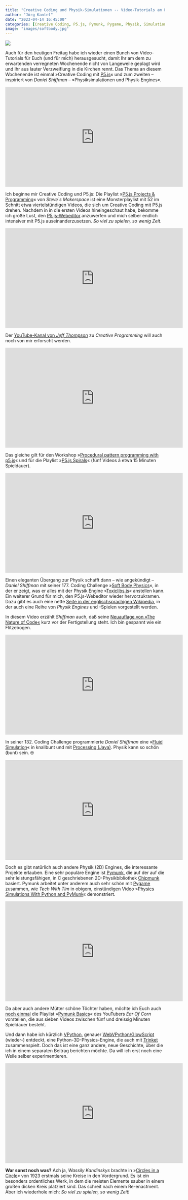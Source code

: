 ```yaml
---
title: "Creative Coding und Physik-Simulationen -- Video-Tutorials am Freitag"
author: "Jörg Kantel"
date: "2023-04-14 16:45:00"
categories: [Creative Coding, P5.js, Pymunk, Pygame, Physik, Simulation]
image: "images/softbody.jpg"
---
```


[![](images/softbody-b.jpg)](https://en.wikipedia.org/wiki/File:Blender3D_HiddenTextSoftbody.ogv#/media/File:Blender3D_HiddenTextSoftbody.jpg)

Auch für den heutigen Freitag habe ich wieder einen Bunch von Video-Tutorials für Euch (und für mich) herausgesucht, damit Ihr am dem zu erwartenden verregneten Wochenende nicht von Langeweile geplagt wird und Ihr aus lauter Verzweiflung in die Kirchen rennt. Das Thema an diesem Wochenende ist einmal »Creative Coding mit [P5.js](http://cognitiones.kantel-chaos-team.de/programmierung/creativecoding/processing/p5js.html)« und zum zweiten -- inspiriert von *Daniel Shiffman* -- »Physiksimulationen und Physik-Engines«.

<iframe width="560" height="315" src="https://www.youtube.com/embed/4fkRdKQ3DSM" title="YouTube video player" frameborder="0" allow="accelerometer; autoplay; clipboard-write; encrypted-media; gyroscope; picture-in-picture; web-share" allowfullscreen></iframe>

Ich beginne mir Creative Coding und P5.js: Die Playlist »[P5.js Projects & Programming](https://www.youtube.com/playlist?list=PLnJOmsprq3bErSNvxK0OV-Adh1uxRhVdo)« von *Steve`s Makerspace* ist eine Monsterplaylist mit 52 im Schnitt etwa viertelstündigen Videos, die sich um Creative Coding mit P5.js drehen. Nachdem in in die ersten Videos hineingeschaut habe, bekomme ich große Lust, den [P5.js-Webeditor](https://editor.p5js.org/) anzuwerfen und mich selber endlich intensiver mit P5.js auseinanderzusetzen. *So viel zu spielen, so wenig Zeit*.

<iframe width="560" height="315" src="https://www.youtube.com/embed/-YhzDuF_kLs" title="YouTube video player" frameborder="0" allow="accelerometer; autoplay; clipboard-write; encrypted-media; gyroscope; picture-in-picture; web-share" allowfullscreen></iframe>

Der [YouTube-Kanal von *Jeff Thompson*](https://www.youtube.com/@jeffkthompson) zu *Creative Programming* will auch noch von mir erforscht werden.

<iframe width="560" height="315" src="https://www.youtube.com/embed/-CzNlgpOVgs" title="YouTube video player" frameborder="0" allow="accelerometer; autoplay; clipboard-write; encrypted-media; gyroscope; picture-in-picture; web-share" allowfullscreen></iframe>

Das gleiche gilt für den Workshop »[Procedural pattern programming with p5.js](https://www.youtube.com/watch?v=-CzNlgpOVgs)« und für die Playlist »[P5.js Spirals](https://www.youtube.com/playlist?list=PLyhIajiyZLlPhrFYJqOFRq9aoY-Q0AYjU)« (fünf Videos á etwa 15 Minuten Spieldauer).

<iframe width="560" height="315" src="https://www.youtube.com/embed/IxdGyqhppis" title="YouTube video player" frameborder="0" allow="accelerometer; autoplay; clipboard-write; encrypted-media; gyroscope; picture-in-picture; web-share" allowfullscreen></iframe>

Einen eleganten Übergang zur Physik schafft dann -- wie angekündigt -- *Daniel Shiffman* mit seiner 177. Coding Challenge »[Soft Body Physics](https://www.youtube.com/watch?v=IxdGyqhppis)«, in der er zeigt, was er alles mit der Physik Engine »[Toxiclibs.js](http://haptic-data.com/toxiclibsjs/)« anstellen kann. Ein weiterer Grund für mich, den P5.js-Webeditor wieder hervorzukramen. Dazu gibt es auch eine nette [Seite in der englischsprachigen Wikipedia](https://en.wikipedia.org/wiki/Soft-body_dynamics), in der auch eine Reihe von *Physik Engines* und -Spielen vorgestellt werden.

In diesem Video erzählt *Shiffman* auch, daß seine [Neuauflage von »The Nature of Code«](https://nature-of-code-2nd-edition.netlify.app/) kurz vor der Fertigstellung steht. Ich bin gespannt wie ein Flitzebogen.

<iframe width="560" height="315" src="https://www.youtube.com/embed/alhpH6ECFvQ" title="YouTube video player" frameborder="0" allow="accelerometer; autoplay; clipboard-write; encrypted-media; gyroscope; picture-in-picture; web-share" allowfullscreen></iframe>

In seiner 132. Coding Challenge programmierte *Daniel Shiffman* eine »[Fluid Simulation](https://thecodingtrain.com/challenges/132-fluid-simulation)« in knallbunt und mit [Processing (Java)](http://cognitiones.kantel-chaos-team.de/programmierung/creativecoding/processing/processing.html). Physik kann so schön (bunt) sein.&nbsp;🤓

<iframe width="560" height="315" src="https://www.youtube.com/embed/tLsi2DeUsak" title="YouTube video player" frameborder="0" allow="accelerometer; autoplay; clipboard-write; encrypted-media; gyroscope; picture-in-picture; web-share" allowfullscreen></iframe>

Doch es gibt natürlich auch andere Physik (2D) Engines, die interessante Projekte erlauben. Eine sehr populäre Engine ist [Pymunk](http://cognitiones.kantel-chaos-team.de/programmierung/python/pymunk.html), die auf der auf die sehr leistungsfähigen, in C geschriebenen 2D-Physikbibliothek [Chipmunk](https://chipmunk-physics.net/) basiert. Pymunk arbeitet unter anderem auch sehr schön mit [Pygame](http://cognitiones.kantel-chaos-team.de/multimedia/spieleprogrammierung/pygame.html) zusammen, wie *Tech With Tim* in obigem, einstündigen Video »[Physics Simulations With Python and PyMunk](https://www.youtube.com/watch?v=tLsi2DeUsak)« demonstriert.

<iframe width="560" height="315" src="https://www.youtube.com/embed/cCiXqK9c18g" title="YouTube video player" frameborder="0" allow="accelerometer; autoplay; clipboard-write; encrypted-media; gyroscope; picture-in-picture; web-share" allowfullscreen></iframe>

Da aber auch andere Mütter schöne Töchter haben, möchte ich Euch auch [noch einmal](https://kantel.github.io/posts/2023012601_covid_is_over/) die Playlist »[Pymunk Basics](https://www.youtube.com/playlist?list=PL_N_kL9gRTm8lh7GxFHh3ym1RXi6I6c50)« des YouTubers *Ear Of Corn* vorstellen, die aus sieben Videos zwischen fünf und dreissig Minuten Spieldauer besteht.

Und dann habe ich kürzlich [VPython](http://cognitiones.kantel-chaos-team.de/programmierung/python/vpython.html), genauer [WebVPython/GlowScript](https://glowscript.org/) (wieder-) entdeckt, eine Python-3D-Physics-Engine, die auch mit [Trinket](http://cognitiones.kantel-chaos-team.de/programmierung/python/trinket.html) zusammenspielt. Doch das ist eine ganz andere, neue Geschichte, über die ich in einem separaten Beitrag berichten möchte. Da will ich erst noch eine Weile selber experimentieren.

<iframe width="560" height="315" src="https://www.youtube.com/embed/5ncQDRvkpP8" title="YouTube video player" frameborder="0" allow="accelerometer; autoplay; clipboard-write; encrypted-media; gyroscope; picture-in-picture; web-share" allowfullscreen></iframe>

**War sonst noch was?** Ach ja, *Wassily Kandinskys* brachte in »[Circles in a Circle](https://shop.bauhaus-movement.com/poster-wassily-kandinsky-circles-de)« von 1923 erstmals seine Kreise in den Vordergrund. Es ist ein besonders ordentliches Werk, in dem die meisten Elemente sauber in einem großen dicken Kreis platziert sind. Das schreit nach einem Re-enactment. Aber ich wiederhole mich: *So viel zu spielen, so wenig Zeit!*